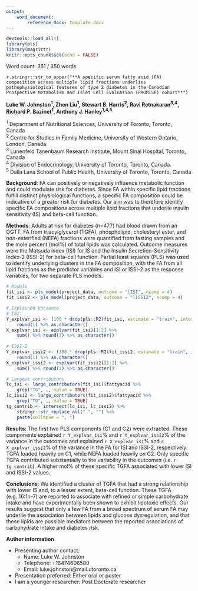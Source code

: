 ```yaml
---
output: 
    word_document:
        reference_docx: template.docx
---
```


```r
devtools::load_all()
library(pls)
library(magrittr)
knitr::opts_chunk$set(echo = FALSE)
```

Word count: 351 / 350 words

`r stringr::str_to_upper("**A specific serum fatty acid (FA) composition across multiple lipid fractions underlies pathophysiological features of type 2 diabetes in the Canadian Prospective Metabolism and Islet Cell Evaluation (PROMISE) cohort**")`

**Luke W. Johnston^1^, Zhen Liu^1^, Stewart B. Harris^2^, Ravi Retnakaran^3,4^, Richard P. Bazinet^1^, Anthony J. Hanley^1,4,5^**

| ^1^ Department of Nutritional Sciences, University of Toronto, Toronto, Canada
| ^2^ Centre for Studies in Family Medicine, University of Western Ontario, London, Canada.
| ^3^ Lunenfeld Tanenbaum Research Institute, Mount Sinai Hospital, Toronto, Canada
| ^4^ Division of Endocrinology, University of Toronto, Toronto, Canada.
| ^5^ Dalla Lana School of Public Health, University of Toronto, Toronto, Canada

**Background**: 
FA can positively or negatively influence metabolic function and could modulate
risk for diabetes. Since FA within specific lipid fractions fulfill distinct
physiological functions, a specific FA composition could be indicative of a
greater risk for diabetes. Our aim was to therefore identify specific FA
compositions across multiple lipid fractions that underlie insulin sensitivity
(IS) and beta-cell function.

**Methods**: 
Adults at risk for diabetes (n=477) had blood drawn from an OGTT. FA from
triacylglycerol (TGFA), phospholipid, cholesteryl ester, and non-esterified
(NEFA) fractions were quantified from fasting samples and the mole percent
(mol%) of total lipids was calculated. Outcome measures were the Matsuda index
(ISI) for IS and the Insulin Secretion-Sensitivity Index-2 (ISSI-2) for
beta-cell function. Partial least squares (PLS) was used to identify underlying
clusters in the FA composition, with the FA from all lipid fractions as the
predictor variables and ISI or ISSI-2 as the response variables, for two
separate PLS models.

```r
# Models
fit_isi <- pls_model(project_data, outcome = "lISI", ncomp = 4) 
fit_issi2 <- pls_model(project_data, outcome = "lISSI2", ncomp = 4) 

# Explained Variance
# ISI:
Y_explvar_isi <- (100 * drop(pls::R2(fit_isi, estimate = "train", intercept = FALSE)$val))[2] %>% 
    round(1) %>% as.character()
X_explvar_isi <- explvar(fit_isi)[1:2] %>% 
    sum() %>% round(1) %>% as.character()
    
# ISSI-2
Y_explvar_issi2 <- (100 * drop(pls::R2(fit_issi2, estimate = "train", intercept = FALSE)$val))[2] %>% 
    round(1) %>% as.character()
X_explvar_issi2 <- explvar(fit_issi2)[1:2] %>% 
    sum() %>% round(1) %>% as.character()

# Largest contributors
lc_isi <- large_contributors(fit_isi)$fattyacid %>% 
    grep("TG", ., value = TRUE)
lc_issi2 <- large_contributors(fit_issi2)$fattyacid %>% 
    grep("TG", ., value = TRUE) 
tg_contrib <- intersect(lc_isi, lc_issi2) %>% 
    stringr::str_replace_all(" ", "") %>% 
    paste(collapse = ", ")
```

**Results**:
The first two PLS components (C1 and C2) were extracted. These components
explained `r Y_explvar_isi`% and `r Y_explvar_issi2`% of the variance in the
outcomes and explained `r X_explvar_isi`% and `r X_explvar_issi2`% of the
variance in the FA for ISI and ISSI-2, respectively. TGFA loaded heavily on C1,
while NEFA loaded heavily on C2. Only specific TGFA contributed substantially to
the variability in the outcomes (i.e. `r tg_contrib`). A higher mol% of these
specific TGFA associated with lower ISI and ISSI-2 values.

**Conclusions**:
We identified a cluster of TGFA that had a strong relationship with lower IS
and, to a lesser extent, beta-cell function. These TGFA (e.g. 16:1n-7) are
reported to associate with refined or simple carbohydrate intake and have
experimentally been shown to exhibit lipotoxic effects. Our results suggest that
only a few FA from a broad spectrum of serum FA may underlie the association
between lipids and glucose dysregulation, and that these lipids are possible
mediators between the reported associations of carbohydrate intake and diabetes
risk.

**Author information**

- Presenting author contact:
    - Name: Luke W. Johnston
    - Telephone: +16474606580
    - Email: luke.johnston@mail.utoronto.ca
- Presentation preferred: Either oral or poster
- I am a younger researcher: Post Doctorate researcher

